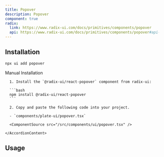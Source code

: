 ```yaml
---
title: Popover
description: Popover
component: true
radix:
  link: https://www.radix-ui.com/docs/primitives/components/popover
  api: https://www.radix-ui.com/docs/primitives/components/popover#api-reference
---
```


[//]: # (<ComponentExample src="/src/components/examples/PlaygroundDemo.tsx">)
[//]: # (  <PlaygroundDemo />)
[//]: # (</ComponentExample>)

## Installation

```bash
npx ui add popover
```

<Accordion type="single" collapsible>
  <AccordionItem value="manual-installation">
    <AccordionTrigger>Manual Installation</AccordionTrigger>
    <AccordionContent>

      1. Install the `@radix-ui/react-popover` component from radix-ui:

      ```bash
      npm install @radix-ui/react-popover
      ```

      2. Copy and paste the following code into your project.

      - `components/plate-ui/popover.tsx`

      <ComponentSource src="/src/components/ui/popover.tsx" />

    </AccordionContent>

  </AccordionItem>
</Accordion>

## Usage

```tsx
```

```tsx
```